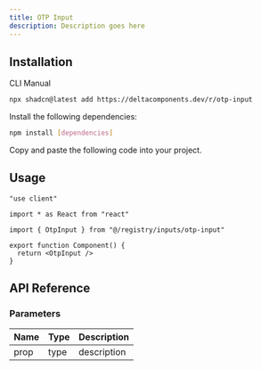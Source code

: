 ```yaml
---
title: OTP Input
description: Description goes here
---
```


<ComponentPreview name="otp-input-demo" />

## Installation

<Tabs defaultValue="cli">

<TabsList>
  <TabsTrigger value="cli">CLI</TabsTrigger>
  <TabsTrigger value="manual">Manual</TabsTrigger>
</TabsList>

<TabsContent value="cli">

```bash
npx shadcn@latest add https://deltacomponents.dev/r/otp-input
```

</TabsContent>

<TabsContent value="manual">

<Steps>

<Step>Install the following dependencies:</Step>

```bash
npm install [dependencies]
```

<Step>Copy and paste the following code into your project.</Step>

<ComponentSource name="otp-input" />

</Steps>

</TabsContent>

</Tabs>

## Usage

```tsx
"use client"

import * as React from "react"

import { OtpInput } from "@/registry/inputs/otp-input"

export function Component() {
  return <OtpInput />
}
```

## API Reference

### Parameters

| Name | Type | Description |
| ---- | ---- | ----------- |
| prop | type | description |

<ComponentPreview name="otp-input-pill-demo" />

<ComponentPreview name="otp-input-autofill-demo" />

<ComponentPreview name="otp-input-numeric-demo" />
